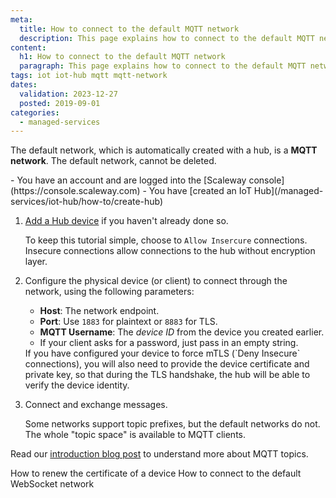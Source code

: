 ```yaml
---
meta:
  title: How to connect to the default MQTT network
  description: This page explains how to connect to the default MQTT network
content:
  h1: How to connect to the default MQTT network
  paragraph: This page explains how to connect to the default MQTT network
tags: iot iot-hub mqtt mqtt-network
dates:
  validation: 2023-12-27
  posted: 2019-09-01
categories:
  - managed-services
---
```


The default network, which is automatically created with a hub, is a **MQTT network**. The default network, cannot be deleted.

<Macro id="iam-requirements" />

<Message type="requirement">
  - You have an account and are logged into the [Scaleway console](https://console.scaleway.com)
  - You have [created an IoT Hub](/managed-services/iot-hub/how-to/create-hub)
</Message>


1. [Add a Hub device](/managed-services/iot-hub/how-to/add-device) if you haven't already done so.

    To keep this tutorial simple, choose to `Allow Insercure` connections. Insecure connections allow connections to the hub without encryption layer.
2. Configure the physical device (or client) to connect through the network, using the following parameters:
    - **Host**: The network endpoint.
    - **Port**: Use `1883` for plaintext or `8883` for TLS.
    - **MQTT Username**: The *device ID* from the device you created earlier.
    - If your client asks for a password, just pass in an empty string.

    <Message type="note">
        If you have configured your device to force mTLS (`Deny Insecure` connections), you will also need to provide the device certificate and private key, so that during the TLS handshake, the hub will be able to verify the device identity.
    </Message>
3. Connect and exchange messages.

    Some networks support topic prefixes, but the default networks do not. The whole "topic space" is available to MQTT clients.

Read our [introduction blog post](https://www.scaleway.com/en/blog/scaleway-iot-hub-introduction-to-mqtt-topics/) to understand more about MQTT topics.

<Navigation title="See also">
  <PreviousButton to="/managed-services/iot-hub/how-to/renew-device-certificate">How to renew the certificate of a device</PreviousButton>
  <NextButton to="/managed-services/iot-hub/how-to/connect-default-websocket-network/">How to connect to the default WebSocket network</NextButton>
</Navigation>
